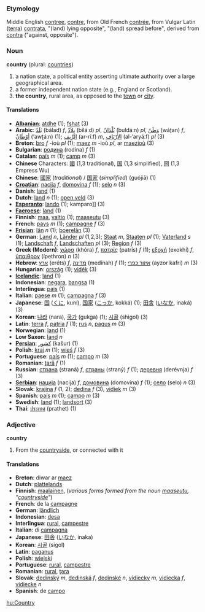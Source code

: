 ===Etymology===
Middle English [[contree]], [[contre]], from Old French [[contrée]], from Vulgar Latin ([[terra]]) [[contrata]], "(land) lying opposite", "(land) spread before", derived from [[contra]] ("against, opposite").

===Noun===
'''country''' (plural: [[countries]])

#a nation state, a political entity asserting ultimate authority over a large geographical area.
#a former independent nation state (e.g., England or Scotland).
#'''the country''', rural area, as opposed to the [[town]] or [[city]].

====Translations====
*'''[[Albanian]]''': [[atdhe]] (1); [[fshat]] (3)
*'''Arabic''': [[بلد|بَلَدٌ]] (bálad) ''f'', [[بلاد|بِلاَدٌ]] (biláːd) ''pl'', [[بلدان|بُلْدَانٌ]] (buldáːn) ''pl'', [[وطن|وَطَنٌ]] (wáʈan) ''f'', [[اوطان|أوْطَانٌ]] (’awʈáːn) (1); [[الريف|الرِّيف]] (ar-ríːf) ''m'', [[الارياف|الأرْيَاف]] (al-’aryáːf) ''pl'' (3)
*'''Breton''': [[bro]] ''f'' -ioù ''pl'' (1); [[maez]] ''m'' -ioù ''pl'', ar [[maezioù]] (3)
*'''Bulgarian''': [[родина]] (rodína) ''f'' (1)
*'''Catalan''': [[país]] ''m'' (1); [[camp]] ''m'' (3)
*'''Chinese''' Characters: [[國]] (1,3 traditional), [[国]] (1,3 simplified), [[圀]] (1,3 Empress Wu)
*'''Chinese''': [[國家]] (''traditional'') / [[国家]] (''simplified'') (guójiā) (1)
*'''[[Croatian]]''': [[nacija]] ''f'', [[domovina]] ''f'' (1); [[selo]] ''n'' (3)
*'''Danish''': [[land]] (1)
*'''Dutch''': [[land]] ''n'' (1); [[open veld]] (3)
*'''[[Esperanto]]''': [[lando]] (1); kamparo]] (3)
*'''[[Faeroese]]''': [[land]] (1)
*'''Finnish''': [[maa]], [[valtio]] (1); [[maaseutu]] (3)
*'''French''': [[pays]] ''m'' (1); [[campagne]] ''f'' (3)
*'''[[Frisian]]''': [[lân]] ''n'' (1); [[boerelân]] (3)
*'''German''': [[Land]] ''n'', [[Länder]] ''pl'' (1,2,3); [[Staat]] ''m'', [[Staaten]] ''pl'' (1); [[Vaterland]] ''s'' (1); [[Landschaft]] ''f'', [[Landschaften]] ''pl'' (3); [[Region]] ''f'' (3)
*'''Greek (Modern)''': [[χώρα]] (khóra) ''f'', [[πατρίς]] (patrís) ''f'' (1); [[εξοχή]] (exokhí) ''f'', [[ύπαιθρον]] (ípethron) ''n'' (3)
*'''Hebrew''': [[ארץ]] (eréts) ''f'', [[מדינה]] (medínah) ''f'' (1); [[איזור כפרי]] (ayzor kafri) ''m'' (3)
*'''Hungarian''': [[ország]] (1); [[vidék]] (3)
*'''[[Icelandic]]''': [[land]] (1)
*'''Indonesian''': [[negara]], [[bangsa]] (1)
*'''Interlingua''': [[pais]] (1)
*'''Italian''': [[paese]] ''m'' (1); [[campagna]] ''f'' (3)
*'''Japanese''': [[国]] ([[くに]], kuní), [[国家]] ([[こっか]], kokká) (1); [[田舎]] ([[いなか]], inaká) (3)
*'''Korean''': [[나라]] (nara), [[국가]] (gukga) (1); [[시골]] (shigol) (3)
*'''Latin''': [[terra]] ''f'', [[patria]] ''f'' (1); [[rus]] ''n'', [[pagus]] ''m'' (3)
*'''Norwegian''': [[land]] (1)
*'''Low Saxon''': [[land]] ''n''
*'''[[Persian]]''': [[كشور]] (kašur) (1)
*'''Polish''': [[kraj]] ''m'' (1); [[wieś]] ''f'' (3)
*'''Portuguese''': [[país]] ''m'' (1); [[campo]] ''m'' (3)
*'''Romanian''': [[ţară]] ''f'' (1)
*'''Russian''': [[страна]] (straná) ''f'', [[страны]] (straný) ''f'' (1); [[деревня]] (derévnja) ''f'' (3)
*'''[[Serbian]]''': [[нација]] (nacija) ''f'', [[домовина]] (domovina) ''f'' (1); [[село]] (selo) ''n'' (3)
*'''Slovak''': [[krajina#Slovak|krajina]] ''f'' (1, 2); [[dedina#Slovak|dedina]] ''f'' (3), [[vidiek#Slovak|vidiek]] ''m'' (3)
*'''Spanish''': [[país]] ''m'' (1); [[campo]] ''m'' (3)
*'''Swedish''': [[land]] (1); [[landsort]] (3)
*'''Thai''': [[ประเทศ]] (prathet) (1)

===Adjective===
'''country'''

#From the [[countryside]], or connected with it

====Translations====

*'''Breton''': diwar ar [[maez]]
*'''Dutch''': [[plattelands]]
*'''Finnish''': [[maalainen]], (''various forms formed from the noun [[maaseutu]], "[[countryside]]"'')
*'''French''': de la [[campagne]]
*'''German''': [[ländlich]]
*'''Indonesian''': [[desa]]
*'''Interlingua''': [[rural]], [[campestre]]
*'''Italian''': di [[campagna]]
*'''Japanese''': [[田舎]] ([[いなか]], inaka)
*'''Korean''': [[시골]] (sigol)
*'''Latin''': [[paganus]]
*'''Polish''': [[wiejski]]
*'''Portuguese''': [[rural]], [[campestre]]
*'''Romanian''': [[rural]], [[ţara]]
*'''Slovak''': [[dedinský]] ''m'', [[dedinská]] ''f'', [[dedinské]] ''n'', [[vidiecky]] ''m'', [[vidiecka]] ''f'', [[vidiecke]] ''n''
*'''Spanish''': de [[campo]]

[[hu:Country]]